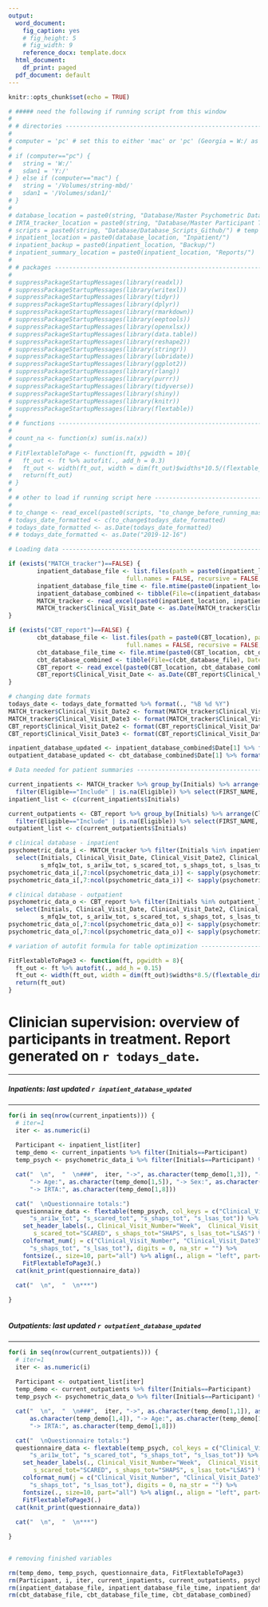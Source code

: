 ```yaml
---
output:
  word_document:
    fig_caption: yes
    # fig_height: 5
    # fig_width: 9
    reference_docx: template.docx
  html_document:
    df_print: paged
  pdf_document: default
---
```


```r

knitr::opts_chunk$set(echo = TRUE)

```

```r

# ##### need the following if running script from this window
# 
# # directories -------------------------------------------------------------
# 
# computer = 'pc' # set this to either 'mac' or 'pc' (Georgia = W:/ as I have string mounted differently)
# 
# if (computer=="pc") {
#   string = 'W:/'
#   sdan1 = 'Y:/'
# } else if (computer=="mac") {
#   string = '/Volumes/string-mbd/'
#   sdan1 = '/Volumes/sdan1/'
# }
# 
# database_location = paste0(string, "Database/Master Psychometric Database/") # tasks database also located here
# IRTA_tracker_location = paste0(string, "Database/Master Participant Tracker/")
# scripts = paste0(string, "Database/Database_Scripts_Github/") # temp useful directory while scripts are still under development
# inpatient_location = paste0(database_location, "Inpatient/") 
# inpatient_backup = paste0(inpatient_location, "Backup/") 
# inpatient_summary_location = paste0(inpatient_location, "Reports/")
# 
# # packages ----------------------------------------------------------------
# 
# suppressPackageStartupMessages(library(readxl))
# suppressPackageStartupMessages(library(writexl))
# suppressPackageStartupMessages(library(tidyr))
# suppressPackageStartupMessages(library(dplyr))
# suppressPackageStartupMessages(library(rmarkdown))
# suppressPackageStartupMessages(library(eeptools))
# suppressPackageStartupMessages(library(openxlsx))
# suppressPackageStartupMessages(library(data.table))
# suppressPackageStartupMessages(library(reshape2))
# suppressPackageStartupMessages(library(stringr))
# suppressPackageStartupMessages(library(lubridate))
# suppressPackageStartupMessages(library(ggplot2))
# suppressPackageStartupMessages(library(rlang))
# suppressPackageStartupMessages(library(purrr))
# suppressPackageStartupMessages(library(tidyverse))
# suppressPackageStartupMessages(library(shiny))
# suppressPackageStartupMessages(library(knitr))
# suppressPackageStartupMessages(library(flextable))
# 
# # functions ---------------------------------------------------------------
# 
# count_na <- function(x) sum(is.na(x))
# 
# FitFlextableToPage <- function(ft, pgwidth = 10){
#   ft_out <- ft %>% autofit(., add_h = 0.3)
#   ft_out <- width(ft_out, width = dim(ft_out)$widths*10.5/(flextable_dim(ft_out)$widths))
#   return(ft_out)
# }
# 
# # other to load if running script here ------------------------------------
# 
# to_change <- read_excel(paste0(scripts, "to_change_before_running_master_script.xlsx"))
# todays_date_formatted <- c(to_change$todays_date_formatted)
# todays_date_formatted <- as.Date(todays_date_formatted)
# # todays_date_formatted <- as.Date("2019-12-16")

```

```r

# Loading data ------------------------------------------------------------

if (exists("MATCH_tracker")==FALSE) {
        inpatient_database_file <- list.files(path = paste0(inpatient_location), pattern = "^MASTER_DATABASE_Inpatient", all.files = FALSE,
                                 full.names = FALSE, recursive = FALSE, ignore.case = FALSE, include.dirs = FALSE, no.. = FALSE)
        inpatient_database_file_time <- file.mtime(paste0(inpatient_location, inpatient_database_file)) %>% as.Date()
        inpatient_database_combined <- tibble(File=c(inpatient_database_file), Date=c(inpatient_database_file_time)) %>% arrange(desc(Date)) %>% slice(1)
        MATCH_tracker <- read_excel(paste0(inpatient_location, inpatient_database_combined[1])) %>% mutate_all(as.character)
        MATCH_tracker$Clinical_Visit_Date <- as.Date(MATCH_tracker$Clinical_Visit_Date)
}

if (exists("CBT_report")==FALSE) {
        cbt_database_file <- list.files(path = paste0(CBT_location), pattern = "^MASTER_DATABASE_CBT", all.files = FALSE,
                                 full.names = FALSE, recursive = FALSE, ignore.case = FALSE, include.dirs = FALSE, no.. = FALSE)
        cbt_database_file_time <- file.mtime(paste0(CBT_location, cbt_database_file)) %>% as.Date()
        cbt_database_combined <- tibble(File=c(cbt_database_file), Date=c(cbt_database_file_time)) %>% arrange(desc(Date)) %>% slice(1)
        CBT_report <- read_excel(paste0(CBT_location, cbt_database_combined[1])) %>% mutate_all(as.character)
        CBT_report$Clinical_Visit_Date <- as.Date(CBT_report$Clinical_Visit_Date)
}

# changing date formats
todays_date <- todays_date_formatted %>% format(., "%B %d %Y")
MATCH_tracker$Clinical_Visit_Date2 <- format(MATCH_tracker$Clinical_Visit_Date, "%b-%d")
MATCH_tracker$Clinical_Visit_Date3 <- format(MATCH_tracker$Clinical_Visit_Date, "%B-%d-%Y")
CBT_report$Clinical_Visit_Date2 <- format(CBT_report$Clinical_Visit_Date, "%b-%d")
CBT_report$Clinical_Visit_Date3 <- format(CBT_report$Clinical_Visit_Date, "%B-%d-%Y")

inpatient_database_updated <- inpatient_database_combined$Date[1] %>% format(., "%B %d %Y")
outpatient_database_updated <- cbt_database_combined$Date[1] %>% format(., "%B %d %Y")

# Data needed for patient summaries -------------------------------------

current_inpatients <- MATCH_tracker %>% group_by(Initials) %>% arrange(Clinical_Visit_Date) %>% slice(n()) %>% ungroup() %>% 
  filter(Eligible=="Include" | is.na(Eligible)) %>% select(FIRST_NAME, LAST_NAME, Initials, SDAN, Age_at_visit, SEX, c_ksadsdx_dx_detailed, IRTA_tracker)
inpatient_list <- c(current_inpatients$Initials)

current_outpatients <- CBT_report %>% group_by(Initials) %>% arrange(Clinical_Visit_Date) %>% slice(n()) %>% ungroup() %>% 
  filter(Eligible=="Include" | is.na(Eligible)) %>% select(FIRST_NAME, LAST_NAME, Initials, SDAN, Age_at_visit, SEX, c_ksadsdx_dx_detailed, IRTA_tracker)
outpatient_list <- c(current_outpatients$Initials)

# clinical database - inpatient 
psychometric_data_i <- MATCH_tracker %>% filter(Initials %in% inpatient_list) %>% 
  select(Initials, Clinical_Visit_Date, Clinical_Visit_Date2, Clinical_Visit_Date3, Clinical_Visit_Type, Clinical_Visit_Number, 
         s_mfq1w_tot, s_ari1w_tot, s_scared_tot, s_shaps_tot, s_lsas_tot)
psychometric_data_i[,7:ncol(psychometric_data_i)] <- sapply(psychometric_data_i[,7:ncol(psychometric_data_i)], as.numeric)
psychometric_data_i[,7:ncol(psychometric_data_i)] <- sapply(psychometric_data_i[,7:ncol(psychometric_data_i)], round, 0)

# clinical database - outpatient 
psychometric_data_o <- CBT_report %>% filter(Initials %in% outpatient_list) %>% 
  select(Initials, Clinical_Visit_Date, Clinical_Visit_Date2, Clinical_Visit_Date3, Clinical_Visit_Type, Clinical_Visit_Number, 
         s_mfq1w_tot, s_ari1w_tot, s_scared_tot, s_shaps_tot, s_lsas_tot)
psychometric_data_o[,7:ncol(psychometric_data_o)] <- sapply(psychometric_data_o[,7:ncol(psychometric_data_o)], as.numeric)
psychometric_data_o[,7:ncol(psychometric_data_o)] <- sapply(psychometric_data_o[,7:ncol(psychometric_data_o)], round, 0)

# variation of autofit formula for table optimization ---------------------

FitFlextableToPage3 <- function(ft, pgwidth = 8){
  ft_out <- ft %>% autofit(., add_h = 0.15)
  ft_out <- width(ft_out, width = dim(ft_out)$widths*8.5/(flextable_dim(ft_out)$widths))
  return(ft_out)
}

```

# Clinician supervision: overview of participants in treatment. Report generated on `r todays_date`.

***

##### Inpatients: last updated `r inpatient_database_updated`

***

```r

for(i in seq(nrow(current_inpatients))) {
  # iter=1
  iter <- as.numeric(i)
  
  Participant <- inpatient_list[iter]
  temp_demo <- current_inpatients %>% filter(Initials==Participant)
  temp_psych <- psychometric_data_i %>% filter(Initials==Participant) %>% arrange(as.numeric(Clinical_Visit_Number))

  cat("  \n",  "  \n###",  iter, "->", as.character(temp_demo[1,3]), "-> SDAN:", as.character(temp_demo[1,4]), 
      "-> Age:", as.character(temp_demo[1,5]), "-> Sex:", as.character(temp_demo[1,6]), "-> Diagnosis:", as.character(temp_demo[1,7]), 
      "-> IRTA:", as.character(temp_demo[1,8]))

  cat("  \nQuestionnaire totals:")
  questionnaire_data <- flextable(temp_psych, col_keys = c("Clinical_Visit_Number", "Clinical_Visit_Date3", "s_mfq1w_tot", 
      "s_ari1w_tot", "s_scared_tot", "s_shaps_tot", "s_lsas_tot")) %>% 
    set_header_labels(., Clinical_Visit_Number="Week",  Clinical_Visit_Date3="Date", s_mfq1w_tot="MFQ", s_ari1w_tot="ARI",
       s_scared_tot="SCARED", s_shaps_tot="SHAPS", s_lsas_tot="LSAS") %>% 
    colformat_num(j = c("Clinical_Visit_Number", "Clinical_Visit_Date3", "s_mfq1w_tot", "s_ari1w_tot", "s_scared_tot",
      "s_shaps_tot", "s_lsas_tot"), digits = 0, na_str = "") %>% 
    fontsize(., size=10, part="all") %>% align(., align = "left", part="all") %>%
    FitFlextableToPage3(.)
  cat(knit_print(questionnaire_data))
  
  cat("  \n",  "  \n***")

}
  
```


##### Outpatients: last updated `r outpatient_database_updated`

***

```r

for(i in seq(nrow(current_outpatients))) {
  # iter=1
  iter <- as.numeric(i)
  
  Participant <- outpatient_list[iter]
  temp_demo <- current_outpatients %>% filter(Initials==Participant)
  temp_psych <- psychometric_data_o %>% filter(Initials==Participant) %>% arrange(as.numeric(Clinical_Visit_Number))

  cat("  \n",  "  \n###",  iter, "->", as.character(temp_demo[1,1]), as.character(temp_demo[1,2]), "(", as.character(temp_demo[1,3]), ")", "-> SDAN:", 
      as.character(temp_demo[1,4]), "-> Age:", as.character(temp_demo[1,5]), "-> Sex:", as.character(temp_demo[1,6]), "-> Diagnosis:", as.character(temp_demo[1,7]), 
      "-> IRTA:", as.character(temp_demo[1,8]))

  cat("  \nQuestionnaire totals:")
  questionnaire_data <- flextable(temp_psych, col_keys = c("Clinical_Visit_Number", "Clinical_Visit_Date3", "s_mfq1w_tot", 
      "s_ari1w_tot", "s_scared_tot", "s_shaps_tot", "s_lsas_tot")) %>% 
    set_header_labels(., Clinical_Visit_Number="Week",  Clinical_Visit_Date3="Date", s_mfq1w_tot="MFQ", s_ari1w_tot="ARI",
       s_scared_tot="SCARED", s_shaps_tot="SHAPS", s_lsas_tot="LSAS") %>% 
    colformat_num(j = c("Clinical_Visit_Number", "Clinical_Visit_Date3", "s_mfq1w_tot", "s_ari1w_tot", "s_scared_tot",
      "s_shaps_tot", "s_lsas_tot"), digits = 0, na_str = "") %>% 
    fontsize(., size=10, part="all") %>% align(., align = "left", part="all") %>%
    FitFlextableToPage3(.)
  cat(knit_print(questionnaire_data))
  
  cat("  \n",  "  \n***")

}
  
```

```r

# removing finished variables

rm(temp_demo, temp_psych, questionnaire_data, FitFlextableToPage3)
rm(Participant, i, iter, current_inpatients, current_outpatients, psychometric_data_i, psychometric_data_o, inpatient_list, outpatient_list)
rm(inpatient_database_file, inpatient_database_file_time, inpatient_database_combined)
rm(cbt_database_file, cbt_database_file_time, cbt_database_combined)

```
